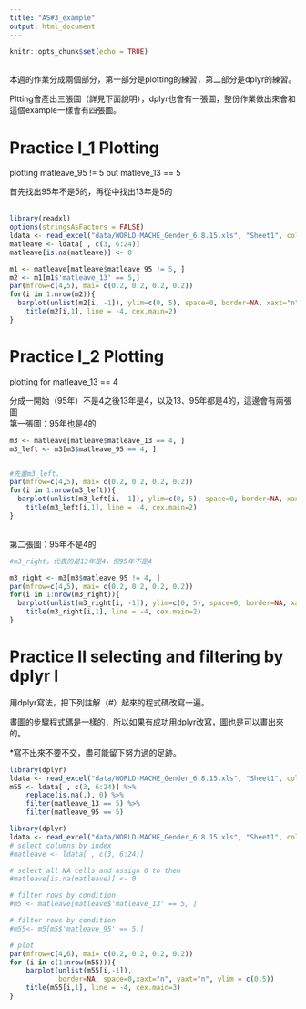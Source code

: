 ```yaml
---
title: "AS#3_example"
output: html_document
---
```


```r
knitr::opts_chunk$set(echo = TRUE)
```
<br>
本週的作業分成兩個部分，第一部分是plotting的練習，第二部分是dplyr的練習。
<p>
Pltting會產出三張圖（詳見下面說明），dplyr也會有一張圖，整份作業做出來會和這個example一樣會有四張圖。


# Practice I_1 Plotting
plotting matleave_95 != 5 but matleve_13 == 5
<p>
首先找出95年不是5的，再從中找出13年是5的
<br>
<br>

```r
library(readxl)
options(stringsAsFactors = FALSE)
ldata <- read_excel("data/WORLD-MACHE_Gender_6.8.15.xls", "Sheet1", col_names=T)
matleave <- ldata[ , c(3, 6:24)] 
matleave[is.na(matleave)] <- 0

m1 <- matleave[matleave$matleave_95 != 5, ]
m2 <- m1[m1$'matleave_13' == 5,]
par(mfrow=c(4,5), mai= c(0.2, 0.2, 0.2, 0.2))
for(i in 1:nrow(m2)){
  barplot(unlist(m2[i, -1]), ylim=c(0, 5), space=0, border=NA, xaxt="n", yaxt="n")
    title(m2[i,1], line = -4, cex.main=2)
}
```

# Practice I_2 Plotting
plotting for matleave_13 == 4
<p>
分成一開始（95年）不是4之後13年是4，以及13、95年都是4的，這邊會有兩張圖
<br>
第一張圖：95年也是4的
<br>


```r
m3 <- matleave[matleave$matleave_13 == 4, ]
m3_left <- m3[m3$matleave_95 == 4, ]


#先畫m3_left，
par(mfrow=c(4,5), mai= c(0.2, 0.2, 0.2, 0.2))
for(i in 1:nrow(m3_left)){
  barplot(unlist(m3_left[i, -1]), ylim=c(0, 5), space=0, border=NA, xaxt="n", yaxt="n")
    title(m3_left[i,1], line = -4, cex.main=2)
}


```
<p>

<br>
第二張圖：95年不是4的
<br>
```r
#m3_right，代表的是13年是4，但95年不是4

m3_right <- m3[m3$matleave_95 != 4, ]
par(mfrow=c(4,5), mai= c(0.2, 0.2, 0.2, 0.2))
for(i in 1:nrow(m3_right)){
  barplot(unlist(m3_right[i, -1]), ylim=c(0, 5), space=0, border=NA, xaxt="n", yaxt="n")
    title(m3_right[i,1], line = -4, cex.main=2)
}
```

# Practice II selecting and filtering by dplyr I
用dplyr寫法，把下列註解（#）起來的程式碼改寫一遍。
<p>畫圖的步驟程式碼是一樣的，所以如果有成功用dplyr改寫，圖也是可以畫出來的。
<p>*寫不出來不要不交，盡可能留下努力過的足跡。
<p>
```r
library(dplyr)
ldata <- read_excel("data/WORLD-MACHE_Gender_6.8.15.xls", "Sheet1", col_names=T)
m55 <- ldata[ , c(3, 6:24)] %>%
    replace(is.na(.), 0) %>%
    filter(matleave_13 == 5) %>%
    filter(matleave_95 == 5)
```


```r
library(dplyr)
ldata <- read_excel("data/WORLD-MACHE_Gender_6.8.15.xls", "Sheet1", col_names=T)
# select columns by index
#matleave <- ldata[ , c(3, 6:24)]

# select all NA cells and assign 0 to them
#matleave[is.na(matleave)] <- 0

# filter rows by condition
#m5 <- matleave[matleave$'matleave_13' == 5, ]

# filter rows by condition
#m55<- m5[m5$'matleave_95' == 5,]

# plot
par(mfrow=c(4,6), mai= c(0.2, 0.2, 0.2, 0.2))
for (i in c(1:nrow(m55))){
	barplot(unlist(m55[i,-1]),
			border=NA, space=0,xaxt="n", yaxt="n", ylim = c(0,5))
	title(m55[i,1], line = -4, cex.main=3)
}
```



<br>
<br>
<br>


